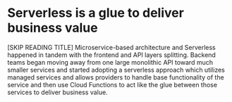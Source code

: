 
<SplitBottom>
  <h1>Serverless is a glue to deliver business value</h1>
  <Serverless />
</SplitBottom>

<Notes>
  [SKIP READING TITLE] Microservice-based architecture and Serverless
  happened in tandem with the frontend and API layers splitting. Backend
  teams began moving away from one large monolithic API toward much smaller
  services and started adopting a serverless approach which utilizes managed
  services and allows providers to handle base functionality of the service
  and then use Cloud Functions to act like the glue between those services to
  deliver business value.
</Notes>

